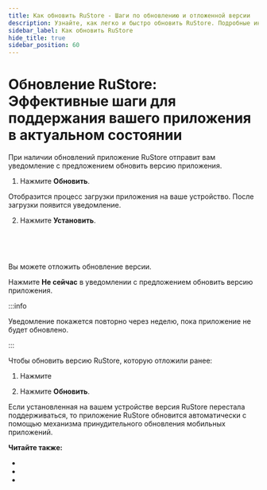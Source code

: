 ```yaml
---
title: Как обновить RuStore - Шаги по обновлению и отложенной версии
description: Узнайте, как легко и быстро обновить RuStore. Подробные инструкции по процессу обновления, отложенным версиям и управлению уведомлениями об обновлениях приложения.
sidebar_label: Как обновить RuStore
hide_title: true
sidebar_position: 60
---
```


# Обновление RuStore: Эффективные шаги для поддержания вашего приложения в актуальном состоянии

При наличии обновлений приложение RuStore отправит вам уведомление с предложением обновить версию приложения.

1. Нажмите **Обновить**.

Отобразится процесс загрузки приложения на ваше устройство. После загрузки появится уведомление.

2. Нажмите **Установить**.


&nbsp;

&nbsp;


Вы можете отложить обновление версии.

Нажмите **Не сейчас** в уведомлении с предложением обновить версию приложения.

:::info

Уведомление покажется повторно через неделю, пока приложение не будет обновлено.

:::

Чтобы обновить версию RuStore, которую отложили ранее:

1. Нажмите
   
1. Нажмите **Обновить**.
   <br />



Если установленная на вашем устройстве версия RuStore перестала поддерживаться, то приложение RuStore обновится автоматически с помощью механизма принудительного обновления мобильных приложений.

**Читайте также:**

- 

- 

- 